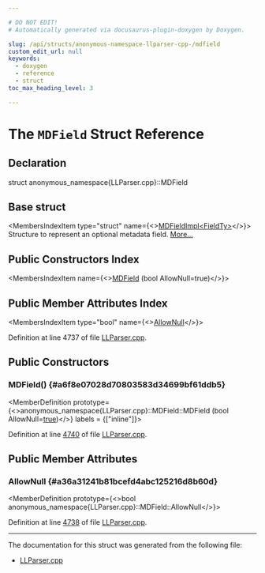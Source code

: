 ```yaml
---

# DO NOT EDIT!
# Automatically generated via docusaurus-plugin-doxygen by Doxygen.

slug: /api/structs/anonymous-namespace-llparser-cpp-/mdfield
custom_edit_url: null
keywords:
  - doxygen
  - reference
  - struct
toc_max_heading_level: 3

---
```





# The `MDField` Struct Reference

<DoxygenPage pluginConfig={pluginConfig}>



## Declaration

<CodeBlock>struct anonymous_namespace{LLParser.cpp}::MDField</CodeBlock>

## Base struct

<MembersIndex>

<MembersIndexItem
  type="struct"
  name={<><a href="/docs/api/structs/anonymous-namespace-llparser-cpp-/mdfieldimpl">MDFieldImpl&lt;FieldTy&gt;</a></>}>
Structure to represent an optional metadata field. <a href="/docs/api/structs/anonymous-namespace-llparser-cpp-/mdfieldimpl/#details">More...</a>
</MembersIndexItem>

</MembersIndex>

## Public Constructors Index

<MembersIndex>

<MembersIndexItem
  name={<><a href="#a6f8e07028d70803583d34699bf61ddb5">MDField</a> (bool AllowNull=true)</>}>
</MembersIndexItem>

</MembersIndex>

## Public Member Attributes Index

<MembersIndex>

<MembersIndexItem
  type="bool"
  name={<><a href="#a36a31241b81bcefd4abc125216d8b60d">AllowNull</a></>}>
</MembersIndexItem>

</MembersIndex>


Definition at line 4737 of file <a href="/docs/api/files/lib/lib/asmparser/llparser-cpp">LLParser.cpp</a>.

<SectionDefinition>

## Public Constructors

### MDField() {#a6f8e07028d70803583d34699bf61ddb5}

<MemberDefinition
  prototype={<>anonymous&#95;namespace&#123;LLParser.cpp&#125;::MDField::MDField (bool AllowNull=<a href="/docs/api/files/lib/lib/analysis/basicaliasanalysis-cpp/#af6d5cafbdfc5313e65d990120021a3ec">true</a>)</>}
  labels = {["inline"]}>

Definition at line <a href="/docs/api/files/lib/lib/asmparser/llparser-cpp/#l04740">4740</a> of file <a href="/docs/api/files/lib/lib/asmparser/llparser-cpp">LLParser.cpp</a>.
</MemberDefinition>

</SectionDefinition>

<SectionDefinition>

## Public Member Attributes

### AllowNull {#a36a31241b81bcefd4abc125216d8b60d}

<MemberDefinition
  prototype={<>bool anonymous&#95;namespace&#123;LLParser.cpp&#125;::MDField::AllowNull</>}>

Definition at line <a href="/docs/api/files/lib/lib/asmparser/llparser-cpp/#l04738">4738</a> of file <a href="/docs/api/files/lib/lib/asmparser/llparser-cpp">LLParser.cpp</a>.
</MemberDefinition>

</SectionDefinition>

<hr/>

The documentation for this struct was generated from the following file:

<ul>
<li><a href="/docs/api/files/lib/lib/asmparser/llparser-cpp">LLParser.cpp</a></li>
</ul>

</DoxygenPage>

